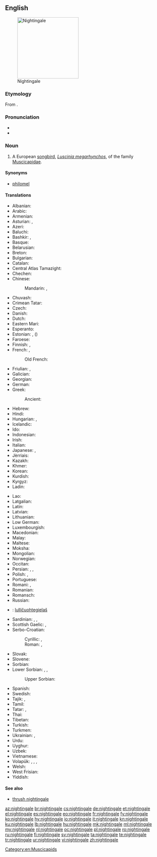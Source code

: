 ==English==

[[Image:Luscinia_megarhynchos_Istria_01.jpg|thumb|right|200px|Nightingale]]

===Etymology===
From {{etyl|ang|en}} {{m|ang|nihtgale||one who sings during the night}}.

===Pronunciation===
* {{IPA|/ˈnaɪtɪŋɡeɪl/|lang=en}}
* {{audio|en-us-nightingale.ogg|Audio (US)|lang=en}}

===Noun===
{{en-noun}}

# A European [[songbird]], ''[[Luscinia megarhynchos]]'', of the family [[Muscicapidae]].

====Synonyms====
* [[philomel]]

====Translations====
{{trans-top|bird}}
* Albanian: {{t+|sq|bilbil|m}}
* Arabic: {{t|ar|عَنْدَلِيب|m|sc=Arab}}
* Armenian: {{t|hy|սոխակ}}
* Asturian: {{t|ast|ruiseñor|m}}, {{t|ast|reiseñor|m}}
* Azeri: {{t+|az|bülbül}}
* Baluchi: {{t|bal|بلبل|tr=bulbul}}
* Bashkir: {{t|ba|һандуғас|sc=Cyrl}}, {{qualifier|poetic}} {{t|ba|былбыл|sc=Cyrl}}
* Basque: {{t|eu|urretxindor}}
* Belarusian: {{t|be|салаве́й|m}}
* Breton: {{t|br|eostig|m}}
* Bulgarian: {{t+|bg|сла́вей|m}}
* Catalan: {{t|ca|rossinyol|m}}
* Central Atlas Tamazight: {{t|tzm|ⴰⵙⵓⴷⴷⵔ|tr=asuddr}}
* Chechen: {{t|ce|цӏир-цӏир}}
* Chinese:
*: Mandarin: {{t+|cmn|夜鶯|sc=Hani}}, {{t+|cmn|夜莺|tr=yèyīng|sc=Hani}}
* Chuvash: {{t|cv|шӑпчӑк|sc=Cyrl}}
* Crimean Tatar: {{t|crh|bülbül}}
* Czech: {{t+|cs|slavík|m}}
* Danish: {{t|da|sydlig nattergal}}
* Dutch: {{t+|nl|nachtegaal|m}}
* Eastern Mari: {{t|chm|шӱшпык}}
* Esperanto: {{t|eo|najtingalo}}
* Estonian: {{t+|et|ööbik}}, ({{t|et|lőunaööbik}})
* Faroese: {{t|fo|suðurnáttargali}}
* Finnish: {{t+|fi|satakieli}}, {{t+|fi|etelänsatakieli}}
* French: {{t+|fr|rossignol philomèle|m}}, {{t+|fr|rossignol|m}}
*: Old French: {{t|fro|russignol|m}}
* Friulian: {{t|fur|rusignűl}}, {{t|fur|usignűl}}
* Galician: {{t|gl|reiseñor|m}}
* Georgian: {{t|ka|ბულბული|sc=Geor}}
* German: {{t+|de|Nachtigall|f}}
* Greek: {{t+|el|αηδόνι|n}}
*: Ancient: {{t|grc|ἀηδών|f|sc=polytonic}}
* Hebrew: {{t+|he|זָמִיר|m|tr=zamir}}
* Hindi: {{t|hi|बुलबुल|f|sc=Deva}}
* Hungarian: {{t+|hu|csalogány}}, {{t+|hu|fülemüle}}
* Icelandic: {{t+|is|næturgali|m}}
* Ido: {{t-needed|io}}
* Indonesian: {{t|id|bulbul}}
* Irish: {{t|ga|filiméala}}
* Italian: {{t+|it|usignolo|m}}
* Japanese: {{t|ja|鶯|tr=うぐいす, uguisu|sc=Jpan}}, {{t|ja|ウグイス|tr=uguisu|sc=Jpan}}
* Jèrriais: {{t|roa-jer|rossîngno|m}}
* Kazakh: {{t|kk|бұлбұл|sc=Cyrl}}
* Khmer: {{t-needed|km}}
* Korean: {{t|ko|나이팅게일|sc=Kore}}
* Kurdish: {{t+|ku|bilbil|m}}
* Kyrgyz: {{t+|ky|булбул|sc=Cyrl}}
* Ladin: {{t|lld|roscignol}}
{{trans-mid}}
* Lao: {{t|lo|ນົກໂລຊີໂຍນ|sc=Laoo}}
* Latgalian: {{t|ltg|laksteigola|f}}
* Latin: {{t|la|luscinia|f}}
* Latvian: {{t+|lv|lakstīgala|f}}
* Lithuanian: {{t|lt|lakštingala|f}}
* Low German: {{t|nds|Nachtegall|f}}
* Luxembourgish: {{t+|lb|Nuechtegailchen|f}}
* Macedonian: {{t|mk|сла́веj|m|sc=Cyrl}}
* Malay: {{t|ms|bulbul}}
* Maltese: {{t|mt|rożinjol}}
* Moksha: {{t|mdf|цёфкс}}
* Mongolian: {{t+|mn|гургалдай|sc=Cyrl}}
* Norwegian: {{t|no|sørnattergal}}
* Occitan: {{t+|oc|rossinhòl}}
* Persian: {{t+|fa|بلبل|tr=bolbol}}, {{t+|fa|هزاردستان|tr=hazârdastân}}, {{t+|fa|شباهنگ|tr=šabâhang|sc=fa-Arab}}
* Polish: {{t+|pl|słowik rdzawy|m}}, {{t+|pl|słowik|m}}
* Portuguese: {{t+|pt|rouxinol}}
* Romani: {{t|rom|chiriklo-ratiako|m}}, {{t|rom|chirikli-ratiaki|f}}
* Romanian: {{t+|ro|privighetoare}}
* Romansch: {{t|rm|luschaina}}
* Russian: {{t+|ru|солове́й|m}}
* {{ttbc|Sami}} {{attention|und|Wiktionary considers this a language group; please specify the language more precisely}}: [[lulličuohtegielaš]]
* Sardinian: {{t|sc|arrissiuolu}}, {{t|sc|arrassanajolu}}, {{t|sc|passirillanti}}
* Scottish Gaelic: {{t|gd|spideag|f}}, {{t|gd|beul-binn|m}}
* Serbo-Croatian:
*: Cyrillic: {{t|sh|ма̑лӣ сла̀вӯј|m|sc=Cyrl}}, {{t|sh|сла̀вӯј|m|sc=Cyrl}}
*: Roman: {{t|sh|mȃlī slàvūj|m}}, {{t|sh|slàvūj|m}}
* Slovak: {{t|sk|slávik|m}}
* Slovene: {{t+|sl|slavec|m}}
* Sorbian:
* Lower Sorbian: {{t|dsb|syłoj|m}}, {{t|dsb|syłojk|m}}, {{t|dsb|syłojašk|m}}
*: Upper Sorbian: {{t|hsb|sołobik|m}}
* Spanish: {{t+|es|ruiseñor|m}}
* Swedish: {{t+|sv|sydnäktergal}}
* Tajik: {{t|tg|булбул|sc=Cyrl}}, {{t|tg|андалеб|sc=Cyrl}}
* Tamil: {{t-needed|ta}}
* Tatar: {{t+|tt|былбыл|sc=Cyrl}}, {{t+|tt|сандугач|sc=Cyrl}}
* Thai: {{t|th|นกไนติงเกล|tr=nók nai-dting-gayn|sc=Thai}}
* Tibetan: {{t-needed|bo}}
* Turkish: {{t+|tr|bülbül}}
* Turkmen: {{t+|tk|bilbil}}
* Ukrainian: {{t|uk|солове́йко|m}}, {{t|uk|солове́й|m}}
* Urdu: {{t|ur|بلبل|f|tr=bulbul|sc=ur-Arab}}
* Uyghur: {{t|ug|بۇلبۇل|sc=ug-Arab}}
* Uzbek: {{t+|uz|bulbul}}
* Vietnamese: {{t+|vi|họa mi}}
* Volapük: {{qualifier|♂♀}} {{t+|vo|galit}}, {{qualifier|♂}} {{t|vo|higalit}}, {{qualifier|♀}} {{t|vo|jigalit}}, {{qualifier|♂♀ offspring}} {{t|vo|galitül}}
* Welsh: {{t|cy|eos}}
* West Frisian: {{t|fy|geal}}
* Yiddish: {{t|yi|סאָלאָוויי|m|sc=Hebr}}
{{trans-bottom}}

====See also====
* [[thrush nightingale]]

[[Category:en:Muscicapids]]

[[az:nightingale]]
[[br:nightingale]]
[[cs:nightingale]]
[[de:nightingale]]
[[et:nightingale]]
[[el:nightingale]]
[[es:nightingale]]
[[eo:nightingale]]
[[fr:nightingale]]
[[fy:nightingale]]
[[ko:nightingale]]
[[hy:nightingale]]
[[io:nightingale]]
[[it:nightingale]]
[[kn:nightingale]]
[[ku:nightingale]]
[[lb:nightingale]]
[[hu:nightingale]]
[[mk:nightingale]]
[[ml:nightingale]]
[[my:nightingale]]
[[nl:nightingale]]
[[oc:nightingale]]
[[pl:nightingale]]
[[ro:nightingale]]
[[ru:nightingale]]
[[fi:nightingale]]
[[sv:nightingale]]
[[ta:nightingale]]
[[te:nightingale]]
[[tr:nightingale]]
[[ur:nightingale]]
[[vi:nightingale]]
[[zh:nightingale]]